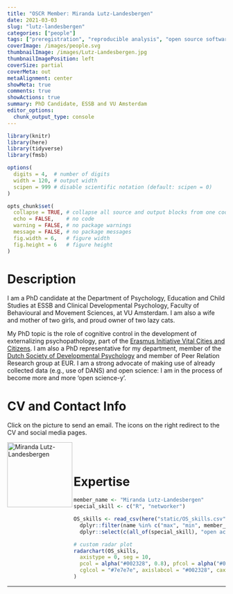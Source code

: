 ```yaml
---
title: "OSCR Member: Miranda Lutz-Landesbergen"
date: 2021-03-03
slug: "lutz-landesbergen"
categories: ["people"]
tags: ["preregistration", "reproducible analysis", "open source software", "R", "networker", "school-essb"] # top 3 categories + unique + school
coverImage: /images/people.svg
thumbnailImage: /images/Lutz-Landesbergen.jpg
thumbnailImagePosition: left
coverSize: partial
coverMeta: out
metaAlignment: center
showMeta: true
comments: true
showActions: true
summary: PhD Candidate, ESSB and VU Amsterdam
editor_options: 
  chunk_output_type: console
---
```


```r

library(knitr)
library(here)
library(tidyverse)
library(fmsb)

options(
  digits = 4,  # number of digits
  width = 120, # output width
  scipen = 999 # disable scientific notation (default: scipen = 0)
)

opts_chunk$set(
  collapse = TRUE, # collapse all source and output blocks from one code chunk into a single block
  echo = FALSE,    # no code
  warning = FALSE, # no package warnings
  message = FALSE, # no package messages
  fig.width = 6,   # figure width
  fig.height = 6   # figure height
)

```

# Description

I am a PhD candidate at the Department of Psychology, Education and Child Studies at ESSB and Clinical Developmental Psychology, Faculty of Behavioural and Movement Sciences, at VU Amsterdam. I am also a wife and mother of two girls, and proud owner of two lazy cats.
 
My PhD topic is the role of cognitive control in the development of externalizing psychopathology, part of the [Erasmus Initiative Vital Cities and Citizens](https://www.eur.nl/en/research/erasmus-initiatives/vital-cities-and-citizens). I am also a PhD representative for my department, member of the [Dutch Society of Developmental Psychology](https://vnop.nl/) and member of Peer Relation Research group at EUR. I am a strong advocate of making use of already collected data (e.g., use of DANS) and open science: I am in the process of become more and more 'open science-y'.

# CV and Contact Info

Click on the picture to send an email. The icons on the right redirect to the CV and social media pages.

<!-- EMAIL -->
<p>
  <a href="mailto:lutz@essb.eur.nl">
  <img border="0" alt="Miranda Lutz-Landesbergen" src="/images/Lutz-Landesbergen.jpg" width="150" height="150" align="left">
  </a>
</p>

<!-- CV -->
<p align="center">
  <a href="https://www.linkedin.com/in/mirandaclutz/" class="fa fa-file fa-2x" style="color:#00B969;">
  </a>
</p>

<!-- OSF -->
<p align="center">
  <a href="https://osf.io/s6mte/"> <i class="ai ai-osf ai-2x"  style="color:#000000;"></i>
  </a>
</p>

<BR><BR>

# Expertise

```r

member_name <- "Miranda Lutz-Landesbergen"
special_skill <- c("R", "networker")

OS_skills <- read_csv(here("static/OS_skills.csv")) %>%
  dplyr::filter(name %in% c("max", "min", member_name)) %>%
  dplyr::select(c(all_of(special_skill), "open access", "open source software", "reproducible analysis", "data management", "data sharing", "preregistration"))

# custom radar plot
radarchart(OS_skills,
  axistype = 0, seg = 10,
  pcol = alpha("#002328", 0.8), pfcol = alpha("#00B969", 0.6), plwd = 4, centerzero = TRUE, # polygon
  cglcol = "#7e7e7e", axislabcol = "#002328", caxislabels = seq(0, 10, 2), cglwd = 0.8 # grid
)

```

***



